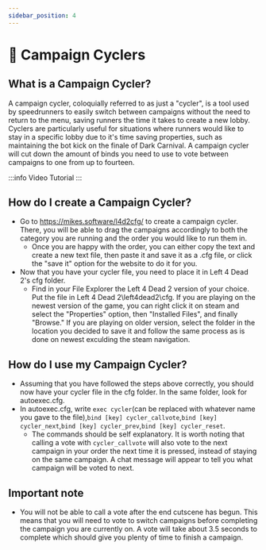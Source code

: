 ---
sidebar_position: 4
---

# 🔁 Campaign Cyclers

## What is a Campaign Cycler?
A campaign cycler, coloquially referred to as just a "cycler", is a tool used by speedrunners to easily switch between campaigns without the need to return to the menu, saving runners the time it takes to create a new lobby. Cyclers are particularly useful for situations where runners would like to stay in a specific lobby due to it's time saving properties, such as maintaining the bot kick on the finale of Dark Carnival. A campaign cycler will cut down the amount of binds you need to use to vote between campaigns to one from up to fourteen.

:::info Video Tutorial
<YouTube youtubeid="VfpKBolmlE"/>
:::

## How do I create a Campaign Cycler?
- Go to https://mikes.software/l4d2cfg/ to create a campaign cycler. There, you will be able to drag the campaigns accordingly to both the category you are running and the order you would like to run them in.
    - Once you are happy with the order, you can either copy the text and create a new text file, then paste it and save it as a .cfg file, or click the "save it" option for the website to do it for you.
- Now that you have your cycler file, you need to place it in Left 4 Dead 2's cfg folder.
    - Find in your File Explorer the Left 4 Dead 2 version of your choice. Put the file in Left 4 Dead 2\left4dead2\cfg. If you are playing on the newest version of the game, you can right click it on steam and select the "Properties" option, then "Installed Files", and finally "Browse." If you are playing on older version, select the folder in the location you decided to save it and follow the same process as is done on newest exculding the steam navigation.

## How do I use my Campaign Cycler?
- Assuming that you have followed the steps above correctly, you should now have your cycler file in the cfg folder. In the same folder, look for autoexec.cfg.
- In autoexec.cfg, write `exec cycler`(can be replaced with whatever name you gave to the file),`bind [key] cycler_callvote`,`bind [key] cycler_next`,`bind [key] cycler_prev`,`bind [key] cycler_reset`.
    - The commands should be self explanatory. It is worth noting that calling a vote with `cycler_callvote` will also vote to the next campaign in your order the next time it is pressed, instead of staying on the same campaign. A chat message will appear to tell you what campaign will be voted to next.

## Important note
- You will not be able to call a vote after the end cutscene has begun. This means that you will need to vote to switch campaigns before completing the campaign you are currently on. A vote will take about 3.5 seconds to complete which should give you plenty of time to finish a campaign.